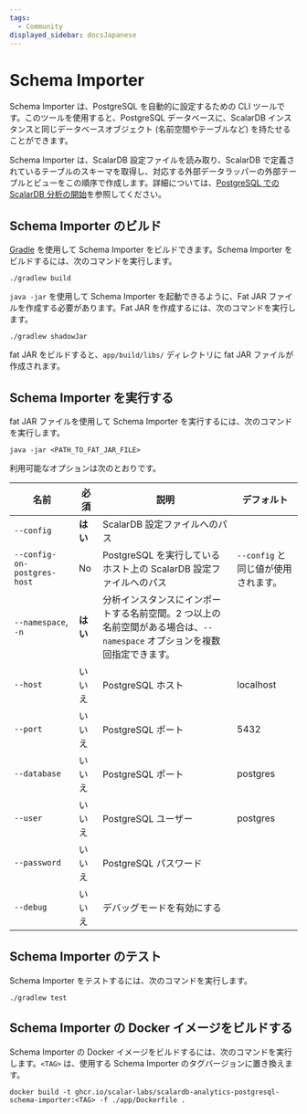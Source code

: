 ```yaml
---
tags:
  - Community
displayed_sidebar: docsJapanese
---
```


# Schema Importer


<TranslationBanner />

Schema Importer は、PostgreSQL を自動的に設定するための CLI ツールです。このツールを使用すると、PostgreSQL データベースに、ScalarDB インスタンスと同じデータベースオブジェクト (名前空間やテーブルなど) を持たせることができます。

Schema Importer は、ScalarDB 設定ファイルを読み取り、ScalarDB で定義されているテーブルのスキーマを取得し、対応する外部データラッパーの外部テーブルとビューをこの順序で作成します。詳細については、[PostgreSQL での ScalarDB 分析の開始](getting-started.mdx)を参照してください。

## Schema Importer のビルド

[Gradle](https://gradle.org/) を使用して Schema Importer をビルドできます。Schema Importer をビルドするには、次のコマンドを実行します。

```console
./gradlew build
```

`java -jar` を使用して Schema Importer を起動できるように、Fat JAR ファイルを作成する必要があります。Fat JAR を作成するには、次のコマンドを実行します。

   ```console
   ./gradlew shadowJar
   ```

fat JAR をビルドすると、`app/build/libs/` ディレクトリに fat JAR ファイルが作成されます。

## Schema Importer を実行する

fat JAR ファイルを使用して Schema Importer を実行するには、次のコマンドを実行します。

```console
java -jar <PATH_TO_FAT_JAR_FILE>
```
利用可能なオプションは次のとおりです。

| 名前                         | 必須     | 説明                                                                                                   | デフォルト                        |
| --------------------------- | -------- | ----------------------------------------------------------------------------------------------------- | ------------------------------- |
| `--config`                  | **はい** | ScalarDB 設定ファイルへのパス                                                                             |                                 |
| `--config-on-postgres-host` | No      | PostgreSQL を実行しているホスト上の ScalarDB 設定ファイルへのパス                                              | `--config` と同じ値が使用されます。 |
| `--namespace`, `-n`         | **はい** | 分析インスタンスにインポートする名前空間。2 つ以上の名前空間がある場合は、`--namespace` オプションを複数回指定できます。 |                                 |
| `--host`                    | いいえ   | PostgreSQL ホスト                                                                                       | localhost                       |
| `--port`                    | いいえ   | PostgreSQL ポート                                                                                       | 5432                            |
| `--database`                | いいえ   | PostgreSQL ポート                                                                                       | postgres                        |
| `--user`                    | いいえ   | PostgreSQL ユーザー                                                                                      | postgres                        |
| `--password`                | いいえ   | PostgreSQL パスワード                                                                                    |                                 |
| `--debug`                   | いいえ   | デバッグモードを有効にする                                                                                  |                                 |


## Schema Importer のテスト

Schema Importer をテストするには、次のコマンドを実行します。

```console
./gradlew test
```

## Schema Importer の Docker イメージをビルドする

Schema Importer の Docker イメージをビルドするには、次のコマンドを実行します。`<TAG>` は、使用する Schema Importer のタグバージョンに置き換えます。

```console
docker build -t ghcr.io/scalar-labs/scalardb-analytics-postgresql-schema-importer:<TAG> -f ./app/Dockerfile .
```
